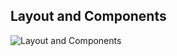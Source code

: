 ## Layout and Components

![Layout and Components](https://www.terasic.com.tw/attachment/archive/1021/image/layout.jpg)